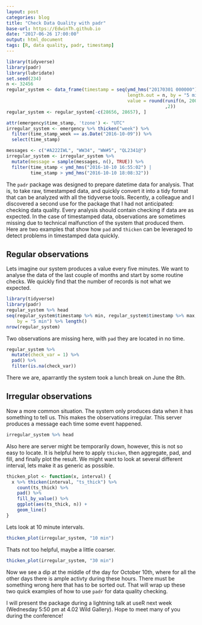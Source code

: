 ```yaml
---
layout: post
categories: blog
title: "Check Data Quality with padr"
base-url: https://EdwinTh.github.io
date: "2017-06-26 17:00:00"
output: html_document
tags: [R, data quality, padr, timestamp]
---
```



```r
library(tidyverse)
library(padr)
library(lubridate)
set.seed(234)
n <- 32456
regular_system <- data_frame(timestamp = seq(ymd_hms("20170301 000000"), 
                                             length.out = n, by = "5 min"),
                                             value = round(runif(n, 200, 500) 
                                                           ,2))
regular_system <- regular_system[-c(28656, 28657), ]

attr(emergency$time_stamp, 'tzone') <- "UTC"
irregular_system <- emergency %>% thicken("week") %>% 
  filter(time_stamp_week == as.Date("2016-10-09")) %>% 
  select(time_stamp)

messages <- c("#A222IWL", "WW34", "WW#5", "QL2341@")
irregular_system <- irregular_system %>% 
  mutate(message = sample(messages, n(), TRUE)) %>% 
  filter(time_stamp < ymd_hms("2016-10-10 16:55:02") |
         time_stamp > ymd_hms("2016-10-10 18:08:32"))

```

The `padr` package was designed to prepare datetime data for analysis. That is, to take raw, timestamped data, and quickly convert it into a tidy format that can be analyzed with all the tidyverse tools. Recently, a colleague and I discovered a second use for the package that I had not anticipated: checking data quality. Every analysis should contain checking if data are as expected. In the case of timestamped data, observations are sometimes missing due to technical malfunction of the system that produced them. Here are two examples that show how `pad` and `thicken` can be leveraged to detect problems in timestamped data quickly. 

## Regular observations

Lets imagine our system produces a value every five minutes. We want to analyse the data of the last couple of months and start by some routine checks. We quickly find that the number of records is not what we expected.

```r
library(tidyverse)
library(padr)
regular_system %>% head
seq(regular_system$timestamp %>% min, regular_system$timestamp %>% max, 
    by = "5 min") %>% length()
nrow(regular_system)
```

Two observations are missing here, with `pad` they are located in no time.

```r
regular_system %>% 
  mutate(check_var = 1) %>% 
  pad() %>% 
  filter(is.na(check_var))
```

There we are, aparrantly the system took a lunch break on June the 8th.

## Irregular observations

Now a more common situation. The system only produces data when it has something to tell us. This makes the observations irregular. This server produces a message each time some event happened.

```r
irregular_system %>% head
```

Also here are server might be temporarily down, however, this is not so easy to locate. It is helpful here to apply `thicken`, then aggregate, pad, and fill, and finally plot the result. We might want to look at several different interval, lets make it as generic as possible. 

```r
thicken_plot <- function(x, interval) {
  x %>% thicken(interval, "ts_thick") %>% 
    count(ts_thick) %>% 
    pad() %>% 
    fill_by_value() %>% 
    ggplot(aes(ts_thick, n)) +
    geom_line()
}
```

Lets look at 10 minute intervals. 

```r
thicken_plot(irregular_system, "10 min")
```

Thats not too helpful, maybe a little coarser.

```r
thicken_plot(irregular_system, "30 min")
```

Now we see a dip at the middle of the day for October 10th, where for all the other days there is ample activty during these hours. There must be something wrong here that has to be sorted out. That will wrap up these two quick examples of how to use `padr` for data quality checking.

I will present the package during a lightning talk at useR next week (Wednesday 5:50 pm at 4.02 Wild Gallery). Hope to meet many of you during the conference!
